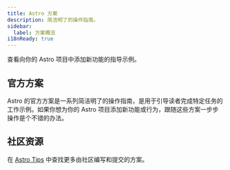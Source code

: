 ```yaml
---
title: Astro 方案
description: 简洁明了的操作指南。
sidebar:
  label: 方案概览
i18nReady: true
---
```



查看向你的 Astro 项目中添加新功能的指导示例。

## 官方方案

Astro 的官方方案是一系列简洁明了的操作指南，是用于引导读者完成特定任务的工作示例。如果你想为你的 Astro 项目添加新功能或行为，跟随这些方案一步步操作是个不错的办法。

<RecipesNav />

## 社区资源

<ReadMore>在 [Astro Tips](https://astro-tips.dev) 中查找更多由社区编写和提交的方案。</ReadMore>

